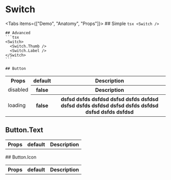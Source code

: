 
# Switch

<Tabs items={["Demo", "Anatomy", "Props"]}>
  <Tab>
    <CodeDemo />
  </Tab>
  <Tab>
    ## Simple
    ```tsx
    <Switch />
    ```

    ## Advanced
    ```tsx
    <Switch>
      <Switch.Thumb />
      <Switch.Label />
    </Switch>
    ```

  </Tab>
  <Tab>
  
    ## Button
   <Table className="table-auto overflow-hidden w-full">
      <Tr>
        <Th>Props</Th>
        <Th>default</Th>
        <Th>Description</Th>
      </Tr>
      <Tr>
        <Td>disabled</Td>
        <Th>false</Th>
        <Th>Description</Th>
      </Tr>
      <Tr>
        <Td>loading</Td>
        <Th>false</Th>
        <Th>dsfsd dsfds dsfdsd dsfsd dsfds dsfdsd dsfsd dsfds dsfdsd dsfsd dsfds dsfdsd dsfsd dsfds dsfdsd</Th>
      </Tr>
   </Table>

## Button.Text

   <Table className="table-auto overflow-hidden w-full">
      <Tr>
        <Th>Props</Th>
        <Th>default</Th>
        <Th>Description</Th>
      </Tr>
   </Table>
   ## Button.Icon
   <Table className="table-auto overflow-hidden w-full">
      <Tr>
        <Th>Props</Th>
        <Th>default</Th>
        <Th>Description</Th>
      </Tr>
   </Table>
  
  </Tab>
</Tabs>
